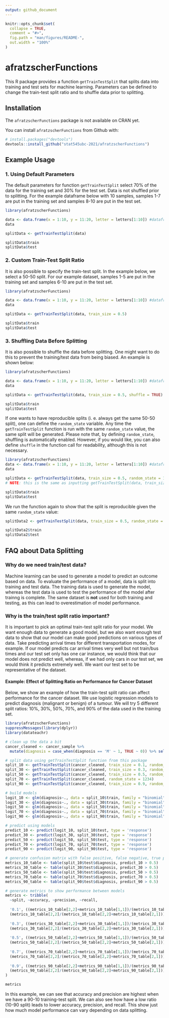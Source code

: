 ```yaml
---
output: github_document
---
```


<!-- README.md is generated from README.Rmd. Please edit that file -->

```r
knitr::opts_chunk$set(
  collapse = TRUE,
  comment = "#>",
  fig.path = "man/figures/README-",
  out.width = "100%"
)
```

# afratzscherFunctions

<!-- badges: start -->
<!-- badges: end -->

This R package provides a function `getTrainTestSplit` that splits data into training and test sets for machine learning. Parameters can be defined to change the train-test split ratio and to shuffle data prior to splitting. 

## Installation
The `afratzscherFunctions` package is not available on CRAN yet.

You can install `afratzscherFunctions` from Github with: 
``` r
# install.packages("devtools")
devtools::install_github("stat545ubc-2021/afratzscherFunctions")
```

## Example Usage

### 1. Using Default Parameters
The default parameters for function `getTrainTestSplit` select 70% of the data for the training set and 30% for the test set. Data is not shuffled prior to splitting. For the example dataframe below with 10 samples, samples 1-7 are put in the training set and samples 8-10 are put in the test set.  

```r
library(afratzscherFunctions)

data <- data.frame(x = 1:10, y = 11:20, letter = letters[1:10]) #dataframe with instances 1-10
data

splitData <- getTrainTestSplit(data) 

splitData$train
splitData$test
```

### 2. Custom Train-Test Split Ratio

It is also possible to specify the train-test split. In the example below, we select a 50-50 split. For our example dataset, samples 1-5 are put in the training set and samples 6-10 are put in the test set.  

```r
library(afratzscherFunctions)

data <- data.frame(x = 1:10, y = 11:20, letter = letters[1:10]) #dataframe with instances 1-10
data

splitData <- getTrainTestSplit(data, train_size = 0.5) 

splitData$train
splitData$test
```

### 3. Shuffling Data Before Splitting
It is also possible to shuffle the data before splitting. One might want to do this to prevent the training/test data from being biased. An example is shown below:

```r
library(afratzscherFunctions)

data <- data.frame(x = 1:10, y = 11:20, letter = letters[1:10]) #dataframe with instances 1-10
data

splitData <- getTrainTestSplit(data, train_size = 0.5, shuffle = TRUE) 

splitData$train
splitData$test
```

If one wants to have reproducible splits (i. e. always get the same 50-50 split), one can define the `random_state` variable. Any time the `getTrainTestSplit` function is run with the same `random_state` value, the same split will be generated. Please note that, by defining `random_state`, shuffling is automatically enabled. However, if you would like, you can also define `shuffle` in the function call for readability, although this is not necessary.

``` r
library(afratzscherFunctions)
data <- data.frame(x = 1:10, y = 11:20, letter = letters[1:10]) #dataframe with instances 1-10
data

splitData <- getTrainTestSplit(data, train_size = 0.5, random_state = 123) 
# NOTE: this is the same as inputting getTrainTestSplit(data, train_size = 0.5, shuffle = TRUE, random_state = 123) 

splitData$train
splitData$test
```

We run the function again to show that the split is reproducible given the same `random_state` value:

```r
splitData2 <- getTrainTestSplit(data, train_size = 0.5, random_state = 123) 

splitData2$train
splitData2$test
```

## FAQ about Data Splitting 

### Why do we need train/test data? 
Machine learning can be used to generate a model to predict an outcome based on data. To evaluate the performance of a model, data is split into training and test data. The training data is used to generate the model, whereas the test data is used to test the performance of the model after trainng is complete. The same dataset is **not** used for both training and testing, as this can lead to overestimation of model performance. 

### Why is the train/test split ratio important?
It is important to pick an optimal train-test split ratio for your model. We want enough data to generate a good model, but we also want enough test data to show that our model can make good predictions on various types of data. Take predicting arrival times  for different transportation modes, for example. If our model predicts car arrival times very well but not train/bus times and our test set only has one car instance, we would think that our model does not predict well, whereas, if we had only cars in our test set, we would think it predicts extremely well. We want our test set to be representative of the dataset.

#### Example: Effect of Splitting Ratio on Performance for Cancer Dataset

Below, we show an example of how the train-test split ratio can affect performance for the cancer dataset. We use logistic regression models to predict diagnosis (malignant or benign) of a tumour. We will try 5 different split ratios: 10%, 30%, 50%, 70%, and 90% of the data used in the training set.


```r
library(afratzscherFunctions)
suppressMessages(library(dplyr))
library(datateachr)

# clean up the data a bit
cancer_cleaned <- cancer_sample %>%
  mutate(diagnosis = case_when(diagnosis == 'M' ~ 1, TRUE ~ 0)) %>% select(-c(ID))

# split data using getTrainTestSplit function from this package
split_10 <- getTrainTestSplit(cancer_cleaned, train_size = 0.1, random_state = 1234)
split_30 <- getTrainTestSplit(cancer_cleaned, train_size = 0.3, random_state = 1234)
split_50 <- getTrainTestSplit(cancer_cleaned, train_size = 0.5, random_state = 1234)
split_70 <- getTrainTestSplit(cancer_cleaned, random_state = 1234)
split_90 <- getTrainTestSplit(cancer_cleaned, train_size = 0.9, random_state = 1234)

# build models
logit_10 <- glm(diagnosis~., data = split_10$train, family = "binomial")
logit_30 <- glm(diagnosis~., data = split_30$train, family = "binomial")
logit_50 <- glm(diagnosis~., data = split_50$train, family = "binomial")
logit_70 <- glm(diagnosis~., data = split_70$train, family = "binomial")
logit_90 <- glm(diagnosis~., data = split_90$train, family = "binomial")

# predict using models
predict_10 <- predict(logit_10, split_10$test, type = 'response')
predict_30 <- predict(logit_30, split_30$test, type = 'response')
predict_50 <- predict(logit_50, split_50$test, type = 'response')
predict_70 <- predict(logit_70, split_70$test, type = 'response')
predict_90 <- predict(logit_90, split_90$test, type = 'response')

# generate confusion matrix with false positive, false negative, true postiive, true negative counts
metrics_10_table <- table(split_10$test$diagnosis, predict_10 > 0.5)
metrics_30_table <- table(split_30$test$diagnosis, predict_30 > 0.5)
metrics_50_table <- table(split_50$test$diagnosis, predict_50 > 0.5)
metrics_70_table <- table(split_70$test$diagnosis, predict_70 > 0.5)
metrics_90_table <- table(split_90$test$diagnosis, predict_90 > 0.5)

# generate metrics to show performance between models
metrics <- tribble(
  ~split, ~accuracy, ~precision, ~recall,
  
  '0.1', ((metrics_10_table[2,2]+metrics_10_table[1,1])/(metrics_10_table[2,2]+metrics_10_table[1,2]+metrics_10_table[2,1]+metrics_10_table[1,1])), (metrics_10_table[2,2]/(metrics_10_table[2,2]+metrics_10_table[1,2])), 
  (metrics_10_table[2,2]/(metrics_10_table[2,2]+metrics_10_table[2,1])),
  
  '0.3', ((metrics_30_table[2,2]+metrics_30_table[1,1])/(metrics_30_table[2,2]+metrics_30_table[1,2]+metrics_30_table[2,1]+metrics_30_table[1,1])), (metrics_30_table[2,2]/(metrics_30_table[2,2]+metrics_30_table[1,2])), 
  (metrics_30_table[2,2]/(metrics_30_table[2,2]+metrics_30_table[2,1])),
  
  '0.5', ((metrics_50_table[2,2]+metrics_50_table[1,1])/(metrics_50_table[2,2]+metrics_50_table[1,2]+metrics_50_table[2,1]+metrics_50_table[1,1])), (metrics_50_table[2,2]/(metrics_50_table[2,2]+metrics_50_table[1,2])), 
  (metrics_50_table[2,2]/(metrics_50_table[2,2]+metrics_50_table[2,1])),
  
  '0.7', ((metrics_70_table[2,2]+metrics_70_table[1,1])/(metrics_70_table[2,2]+metrics_70_table[1,2]+metrics_70_table[2,1]+metrics_70_table[1,1])), (metrics_70_table[2,2]/(metrics_70_table[2,2]+metrics_70_table[1,2])), 
  (metrics_70_table[2,2]/(metrics_70_table[2,2]+metrics_70_table[2,1])),
  
  '0.9', ((metrics_90_table[2,2]+metrics_90_table[1,1])/(metrics_90_table[2,2]+metrics_90_table[1,2]+metrics_90_table[2,1]+metrics_90_table[1,1])), (metrics_90_table[2,2]/(metrics_90_table[2,2]+metrics_90_table[1,2])), 
  (metrics_90_table[2,2]/(metrics_90_table[2,2]+metrics_90_table[2,1]))
)

metrics

```

In this example, we can see that accuracy and precision are highest when we have a 90-10 training-test split. We can also see how have a low ratio (10-90 split) leads to lower accuracy, precision, and recall. This show just how much model performance can vary depending on data splitting.


